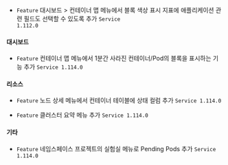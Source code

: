 
- <code class="Feature">Feature</code> <span class="uitext">대시보드</span> &gt; <span class="uitext">컨테이너 맵</span> 메뉴에서 블록 색상 표시 지표에 애플리케이션 관련 필드도 선택할 수 있도록 추가 <code class='changelog-service'>Service 1.112.0​</code>

#### 대시보드​

- <code class="Feature">Feature</code> <span class="uitext">컨테이너 맵</span> 메뉴에서 1분간 사라진 컨테이너/Pod의 블록을 표시하는 기능 추가 <code class='changelog-service'>Service 1.114.0​</code>

#### 리소스​

- <code class="Feature">Feature</code> <span class="uitext">노드 상세</span> 메뉴에서 <span class="uitext">컨테이너</span> 테이블에 <span class="uitext">상태</span> 컬럼 추가 <code class='changelog-service'>Service 1.114.0​</code>

- <code class="Feature">Feature</code> <span class="uitext">클러스터 요약</span> 메뉴 추가 <code class='changelog-service'>Service 1.114.0​</code>

#### 기타​

- <code class="Feature">Feature</code> 네임스페이스 프로젝트의 실험실 메뉴로 <span class="uitext">Pending Pods</span> 추가 <code class='changelog-service'>Service 1.114.0​</code>

